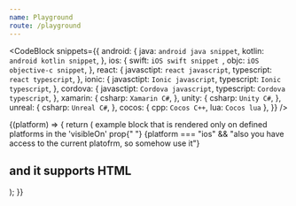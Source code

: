 ```yaml
---
name: Playground
route: /playground
---
```



<CodeBlock
  snippets={{
    android: {
      java: `
android java snippet
      `,
      kotlin: `
android kotlin snippet
      `,
    },
    ios: {
      swift: `
iOS swift snippet 
      `,
      objc: `
iOS objective-c snippet
      `,
    },
    react: {
      javasctipt: `
react javascript
      `,
      typescript: `
react typescript
      `,
    },
    ionic: {
      javasctipt: `
Ionic javascript
      `,
      typescript: `
Ionic typescript
      `,
    },
    cordova: {
      javasctipt: `
Cordova javascript
      `,
      typescript: `
Cordova typescript
      `,
    },
    xamarin: {
      csharp: `
Xamarin C#
      `,
    },
    unity: {
      csharp: `
Unity C#
      `,
    },
    unreal: {
      csharp: `
Unreal C#
      `,
    },
    cocos: {
      cpp: `
Cocos C++
      `,
      lua: `
Cocos lua
   `
   },
  }}
/>


<TextBlock visibleOn="ios,android,cordova">
  {(platform) => {
    return (
      <span>
        example block that is rendered only on defined platforms in the
        'visibleOn' prop{" "}
        {platform === "ios" &&
          "also you have access to the current platofrm, so somehow use it"}
        <h2>and it supports HTML</h2>
      </span>
    );
  }}
</TextBlock>

